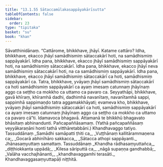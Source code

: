 ```yaml
---
title: "13.1.55 Sātaccamūlakasappāyakārīsutta"
tableOfContents: false
sidebar:
  order: 23
type: "tipitaka"
basket: "su"
book: "khan"
---
```



<DynamicBreadcrumb />

<Division number="716" book="khan" bookNo="13" page="234">

<Paragraph number="1349" book="khan">
Sāvatthinidānaṃ. “Cattārome, bhikkhave, jhāyī. Katame cattāro? Idha, bhikkhave, ekacco jhāyī samādhismiṃ sātaccakārī hoti, na samādhismiṃ sappāyakārī. Idha pana, bhikkhave, ekacco jhāyī samādhismiṃ sappāyakārī hoti, na samādhismiṃ sātaccakārī. Idha pana, bhikkhave, ekacco jhāyī neva samādhismiṃ sātaccakārī hoti, na ca samādhismiṃ sappāyakārī. Idha pana, bhikkhave, ekacco jhāyī samādhismiṃ sātaccakārī ca hoti, samādhismiṃ sappāyakārī ca. Tatra, bhikkhave, yvāyaṃ jhāyī samādhismiṃ sātaccakārī ca hoti samādhismiṃ sappāyakārī ca ayaṃ imesaṃ catunnaṃ jhāyīnaṃ aggo ca seṭṭho ca mokkho ca uttamo ca pavaro ca. Seyyathāpi, bhikkhave, gavā khīraṃ, khīramhā dadhi, dadhimhā navanītaṃ, navanītamhā sappi, sappimhā sappimaṇḍo tatra aggamakkhāyati; evameva kho, bhikkhave, yvāyaṃ jhāyī samādhismiṃ sātaccakārī ca hoti, samādhismiṃ sappāyakārī ca ayaṃ imesaṃ catunnaṃ jhāyīnaṃ aggo ca seṭṭho ca mokkho ca uttamo ca pavaro cā”ti. Idamavoca bhagavā. Attamanā te bhikkhū bhagavato bhāsitaṃ abhinandunti.

</Paragraph>
</Division>

<Paragraph number="1350" type="center" book="khan">
Pañcapaññāsamaṃ.



</Paragraph>

<Paragraph number="1351" type="center" book="khan">
(Yathā pañcapaññāsaṃ veyyākaraṇāni honti tathā vitthāretabbāni.)



</Paragraph>

<Paragraph number="1352" type="center" book="khan">
Khandhavaggo tatiyo.



</Paragraph>

<Paragraph number="1353" type="center" book="khan">
Tassuddānaṃ


</Paragraph>

<Paragraph number="1354" type="verses" book="khan">
_Samādhi samāpatti ṭhiti ca,_  
_Vuṭṭhānaṃ kallitārammaṇena ca;_  
_Gocarā abhinīhāro sakkacca,_  
_Sātacca athopi sappāyanti._  


</Paragraph>

<Paragraph number="1355" type="center" book="khan">
Jhānasaṃyuttaṃ samattaṃ.



</Paragraph>

<Paragraph number="1356" type="center" book="khan">
Tassuddānaṃ


</Paragraph>

<Paragraph number="1357" type="verses" book="khan">
_Khandha rādhasaṃyuttañca,_  
_diṭṭhiokkanta uppādā;_  
_Kilesa sāriputtā ca,_  
_nāgā supaṇṇa gandhabbā;_  
_Valāha vacchajhānanti,_  
_khandhavaggamhi terasāti._  


</Paragraph>

<Paragraph number="1358" type="center" book="khan">
Khandhavaggasaṃyuttapāḷi niṭṭhitā.
</Paragraph>